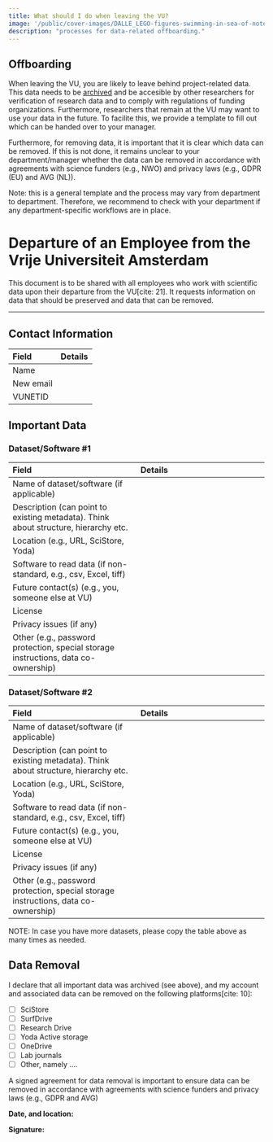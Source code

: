 ```yaml
---
title: What should I do when leaving the VU?
image: '/public/cover-images/DALLE_LEGO-figures-swimming-in-sea-of-notes.jpg'
description: "processes for data-related offboarding."
---
```


## Offboarding

When leaving the VU, you are likely to leave behind project-related data. This data needs to be [archived](../topics/data-archiving) and be accesible by other researchers for verification of research data and to comply with regulations of funding organizations. Furthermore, researchers that remain at the VU may want to use your data in the future. To facilite this, we provide a template to fill out which can be handed over to your manager.

Furthermore, for removing data, it is important that it is clear which data can be removed. If this is not done, it remains unclear to your department/manager whether the data can be removed in accordance with agreements with science funders (e.g., NWO) and privacy laws (e.g., GDPR (EU) and AVG (NL)).

Note: this is a general template and the process may vary from department to department. Therefore, we recommend to check with your department if any department-specific workflows are in place.

# Departure of an Employee from the Vrije Universiteit Amsterdam

This document is to be shared with all employees who work with scientific data upon their departure from the VU[cite: 21]. It requests information on data that should be preserved and data that can be removed.

***

## Contact Information

| Field | Details |
| :--- | :--- |
| Name | |
| New email | |
| VUNETID | |

## Important Data

### Dataset/Software #1

| Field | Details |
| :--- | :--- |
| Name of dataset/software (if applicable) | |
| Description (can point to existing metadata). Think about structure, hierarchy etc. | |
| Location (e.g., URL, SciStore, Yoda) | |
| Software to read data (if non-standard, e.g., csv, Excel, tiff) | |
| Future contact(s) (e.g., you, someone else at VU) | |
| License | |
| Privacy issues (if any) | |
| Other (e.g., password protection, special storage instructions, data co-ownership) | |

### Dataset/Software #2

| Field | Details |
| :--- | :--- |
| Name of dataset/software (if applicable) | |
| Description (can point to existing metadata). Think about structure, hierarchy etc. | |
| Location (e.g., URL, SciStore, Yoda) | |
| Software to read data (if non-standard, e.g., csv, Excel, tiff) | |
| Future contact(s) (e.g., you, someone else at VU) | |
| License | |
| Privacy issues (if any) | |
| Other (e.g., password protection, special storage instructions, data co-ownership) | |

NOTE: In case you have more datasets, please copy the table above as many times as needed.

## Data Removal

I declare that all important data was archived (see above), and my account and associated data can be removed on the following platforms[cite: 10]:

* [ ] SciStore
* [ ] SurfDrive
* [ ] Research Drive
* [ ] Yoda Active storage
* [ ] OneDrive
* [ ] Lab journals
* [ ] Other, namely ….

A signed agreement for data removal is important to ensure data can be removed in accordance with agreements with science funders and privacy laws (e.g., GDPR and AVG)

**Date, and location:**

**Signature:**